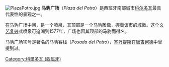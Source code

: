 [[File:PlazaPotro.jpg|right]]
'''马驹广场'''（''Plaza del Potro''）是西班牙南部城市[[科尔多瓦_(西班牙)|科尔多瓦]]最具代表性的景观之一。

在马驹广场中间，是一个喷泉，其顶部是一个马驹雕像，握着该市的城徽。这个[[文艺复兴|文艺复兴]]式喷泉可追溯到1577年，广场也因其顶部的马驹而得名。 

马驹广场10号是著名的马驹客栈（''Posada del Potro''），[[塞万提斯|塞万提斯]]在[[唐吉诃德|唐吉诃德]]中曾提到过。

{{Commons category|Plaza del Potro}}
[[Category:科爾多瓦_(西班牙)|Category:科爾多瓦 (西班牙)]]